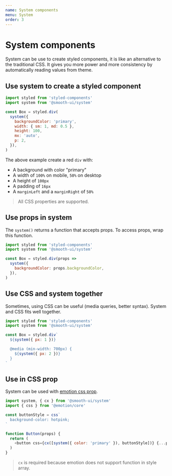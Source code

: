 ```yaml
---
name: System components
menu: System
order: 3
---
```



# System components

System can be use to create styled components, it is like an alternative to the traditional CSS. It gives you more power and more consistency by automatically reading values from theme.

## Use system to create a styled component

```js
import styled from 'styled-components'
import system from '@smooth-ui/system'

const Box = styled.div(
  system({
    backgroundColor: 'primary',
    width: { sm: 1, md: 0.5 },
    height: 100,
    mx: 'auto',
    p: 2,
  }),
)
```

The above example create a red `div` with:

- A background with color "primary"
- A width of `100%` on mobile, `50%` on desktop
- A height of `100px`
- A padding of `16px`
- A `marginLeft` and a `marginRight` of `50%`

> All CSS properties are supported.

## Use props in system

The `system()` returns a function that accepts props. To access props, wrap this function.

```js
import styled from 'styled-components'
import system from '@smooth-ui/system'

const Box = styled.div(props =>
  system({
    backgroundColor: props.backgroundColor,
  }),
)
```

## Use CSS and system together

Sometimes, using CSS can be useful (media queries, better syntax). System and CSS fits well together.

```js
import styled from 'styled-components'
import system from '@smooth-ui/system'

const Box = styled.div`
  ${system({ px: 1 })}

  @media (min-width: 700px) {
    ${system({ px: 2 })}
  }
`
```

## Use in CSS prop

System can be used with [emotion css prop](https://emotion.sh/docs/css-prop).

```js
import system, { cx } from '@smooth-ui/system'
import { css } from '@emotion/core'

const buttonStyle = css`
  background-color: hotpink;
`

function Button(props) {
  return (
    <button css={cx([system({ color: 'primary' }), buttonStyle])} {...props} />
  )
}
```

> `cx` is required because emotion does not support function in style array.
